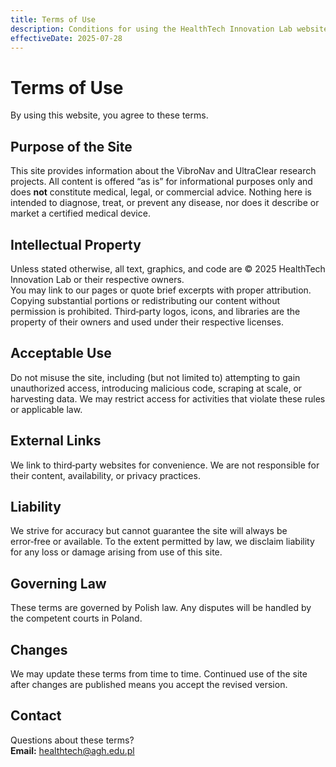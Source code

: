 ```yaml
---
title: Terms of Use
description: Conditions for using the HealthTech Innovation Lab website.
effectiveDate: 2025-07-28
---
```


# Terms of Use

By using this website, you agree to these terms.

## Purpose of the Site
This site provides information about the VibroNav and UltraClear research projects. All content is offered “as is” for informational purposes only and does **not** constitute medical, legal, or commercial advice. Nothing here is intended to diagnose, treat, or prevent any disease, nor does it describe or market a certified medical device.

## Intellectual Property
Unless stated otherwise, all text, graphics, and code are © 2025 HealthTech Innovation Lab or their respective owners.  
You may link to our pages or quote brief excerpts with proper attribution. Copying substantial portions or redistributing our content without permission is prohibited. Third‑party logos, icons, and libraries are the property of their owners and used under their respective licenses.

## Acceptable Use
Do not misuse the site, including (but not limited to) attempting to gain unauthorized access, introducing malicious code, scraping at scale, or harvesting data. We may restrict access for activities that violate these rules or applicable law.

## External Links
We link to third‑party websites for convenience. We are not responsible for their content, availability, or privacy practices.

## Liability
We strive for accuracy but cannot guarantee the site will always be error‑free or available. To the extent permitted by law, we disclaim liability for any loss or damage arising from use of this site.

## Governing Law
These terms are governed by Polish law. Any disputes will be handled by the competent courts in Poland.

## Changes
We may update these terms from time to time. Continued use of the site after changes are published means you accept the revised version.

## Contact
Questions about these terms?  
**Email:** healthtech@agh.edu.pl
